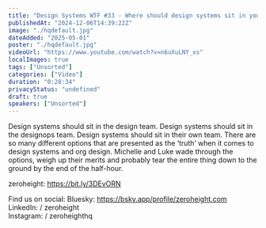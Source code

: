 ```yaml
---
title: "Design Systems WTF #33 - Where should design systems sit in your org?"
publishedAt: "2024-12-06T14:39:22Z"
image: "./hqdefault.jpg"
dateAdded: "2025-05-01"
poster: "./hqdefault.jpg"
videoUrl: "https://www.youtube.com/watch?v=n6uXuLNY_xs"
localImages: true
tags: ["Unsorted"]
categories: ["Video"]
duration: "0:28:34"
privacyStatus: "undefined"
draft: true
speakers: ["Unsorted"]
---
```

Design systems should sit in the design team. Design systems should sit in the designops team. Design systems should sit in their own team. There are so many different options that are presented as the ‘truth’ when it comes to design systems and org design. Michelle and Luke wade through the options, weigh up their merits and probably tear the entire thing down to the ground by the end of the half-hour.

zeroheight: https://bit.ly/3DEvORN

Find us on social:
Bluesky: https://bsky.app/profile/zeroheight.com
LinkedIn:   / zeroheight  
Instagram:   / zeroheighthq
